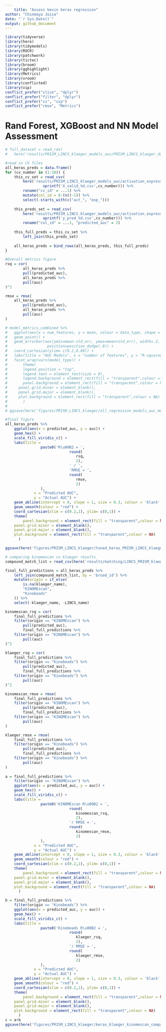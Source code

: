 ```yaml
---
	title: "Assess kevin keras regression"
author: "Chinmaya Joisa"
date: "`r Sys.Date()`"
output: github_document
---
```

	
```r
library(tidyverse)
library(here)
library(tidymodels)
library(ROCR)
library(patchwork)
library(tictoc)
library(broom)
library(gghighlight)
library(Metrics)
library(vroom)
library(conflicted)
library(vip)
conflict_prefer("slice", "dplyr")
conflict_prefer("filter", "dplyr")
conflict_prefer("vi", "vip")
conflict_prefer("rmse", "Metrics")
```

# Rand Forest, XGBoost and NN Model Assessment

```r
# full_dataset = read_rds(
# 	here('results/PRISM_LINCS_klaeger_models_auc/PRISM_LINCS_klaeger_data_for_ml_5000feat_auc.rds.gz'))

#read in CV files
all_keras_preds = data.frame()
for (cv_number in (1:10)) {
	this_cv_set = read_csv(
		here('results/PRISM_LINCS_klaeger_models_auc/activation_expression/regression/cv_keras',
				 sprintf('X_valid_%d.csv',cv_number))) %>% 
		rename("cv_id" = ...1) %>%
		mutate(col_id = 0:(n()-1)) %>% 
		select(-starts_with(c("act_", "exp_")))
	
	this_preds_set = read_csv(
		here('results/PRISM_LINCS_klaeger_models_auc/activation_expression/regression/cv_keras',
				 sprintf('y_pred_%d.csv',cv_number))) %>% 
		rename("col_id" = ...1, "predicted_auc" = 2)
	
	this_full_preds = this_cv_set %>% 
		left_join(this_preds_set)
	
	all_keras_preds = bind_rows(all_keras_preds, this_full_preds)
}

```


```r
#Overall metrics figure
rsq = cor(
		all_keras_preds %>% 
		pull(predicted_auc),
		all_keras_preds %>% 
		pull(auc)
)^2

rmse = rmse(
	all_keras_preds %>% 
		pull(predicted_auc),
		all_keras_preds %>% 
		pull(auc)
)

# model_metrics_combined %>%
# 	ggplot(aes(x = num_features, y = mean, colour = data_type, shape = data_type)) +
# 	geom_point() +
#   geom_errorbar(aes(ymin=mean-std_err, ymax=mean+std_err), width=.2,
#                  position=position_dodge(.9)) +
# 	coord_cartesian(ylim= c(0.2,0.68)) +
# 	labs(title = "AUC Models", x = "number of features", y = "R-squared") +
# 	facet_wrap(vars(model_type)) +
# 		theme(
# 		legend.position = "top",
# 		legend.text = element_text(size = 9),
# 		legend.background = element_rect(fill = "transparent",colour = NA),
# 		panel.background = element_rect(fill = "transparent",colour = NA),
#     panel.grid.minor = element_blank(),
#     panel.grid.major = element_blank(),
#     plot.background = element_rect(fill = "transparent",colour = NA)
#       )
# 
# ggsave(here('figures/PRISM_LINCS_klaeger/all_regression_models_auc_metrics.png'), width = 10.5, height = 10.5, units = "cm")
```

```r
#final figure
all_keras_preds %>%
	ggplot(aes(x = predicted_auc, y = auc)) +
	geom_hex() +
	scale_fill_viridis_c() +
	labs(title = 
			 	paste0('R\u00B2 = ',
			 				 round(
			 				 	rsq,
			 				 	2),
			 				 ' / ',
			 				 'RMSE = ',
			 				 round(
			 				 	rmse,
			 				 	2)
			 	),
			 x = "Predicted AUC",
			 y = "Actual AUC") +
	geom_abline(intercept = 0, slope = 1, size = 0.3, colour = 'black', linetype = 3) +
	geom_smooth(colour = "red") +
	coord_cartesian(xlim = c(0.2,1), ylim= c(0,1)) +
	theme(
		panel.background = element_rect(fill = "transparent",colour = NA),
    panel.grid.minor = element_blank(), 
    panel.grid.major = element_blank(),
    plot.background = element_rect(fill = "transparent",colour = NA)
      )

ggsave(here('figures/PRISM_LINCS_klaeger/tuned_keras_PRISM_LINCS_klaeger_auc_regression_model.png'), width = 10.5, height = 10.5, units = "cm")
```

```r
# comparing kinomescan vs klaeger results 
compound_match_list = read_csv(here('results/matching/LINCS_PRISM_klaeger_combined_drug_matches_final.csv'))

final_full_predictions = all_keras_preds %>% 
	left_join(compound_match_list, by = 'broad_id') %>% 
	mutate(origin = if_else(
		is.na(klaeger_name),
		"KINOMEscan",
		"Kinobeads"
	)) %>% 
	select(-klaeger_name, -LINCS_name) 

kinomescan_rsq = cor(
	final_full_predictions %>% 
	filter(origin == "KINOMEscan") %>% 
		pull(predicted_auc),
		final_full_predictions %>% 
	filter(origin == "KINOMEscan") %>% 
		pull(auc)
)^2

klaeger_rsq = cor(
	final_full_predictions %>% 
	filter(origin == "Kinobeads") %>% 
		pull(predicted_auc),
		final_full_predictions %>% 
	filter(origin == "Kinobeads") %>% 
		pull(auc)
)^2

kinomescan_rmse = rmse(
	final_full_predictions %>% 
	filter(origin == "KINOMEscan") %>% 
		pull(predicted_auc),
		final_full_predictions %>% 
	filter(origin == "KINOMEscan") %>% 
		pull(auc)
)

klaeger_rmse = rmse(
	final_full_predictions %>% 
	filter(origin == "Kinobeads") %>% 
		pull(predicted_auc),
		final_full_predictions %>% 
	filter(origin == "Kinobeads") %>% 
		pull(auc)
)
	
a = final_full_predictions %>%
	filter(origin == "KINOMEscan") %>% 
	ggplot(aes(x = predicted_auc, y = auc)) +
	geom_hex() +
	scale_fill_viridis_c() +
	labs(title = 
			 	paste0('KINOMEscan R\u00B2 = ',
			 				 round(
			 				 	kinomescan_rsq,
			 				 	2),
			 				 '/ RMSE = ',
			 				 round(
			 				 	kinomescan_rmse,
			 				 	2)
			 	), 
			 x = "Predicted AUC",
			 y = "Actual AUC") +
	geom_abline(intercept = 0, slope = 1, size = 0.3, colour = 'black', linetype = 3) +
	geom_smooth(colour = "red") +
	coord_cartesian(xlim = c(0.2,1), ylim= c(0,1)) +
	theme(
		panel.background = element_rect(fill = "transparent",colour = NA),
    panel.grid.minor = element_blank(), 
    panel.grid.major = element_blank(),
    plot.background = element_rect(fill = "transparent",colour = NA)
      )

b = final_full_predictions %>%
	filter(origin == "Kinobeads") %>% 
	ggplot(aes(x = predicted_auc, y = auc)) +
	geom_hex() +
	scale_fill_viridis_c() +
	labs(title = 
			 	paste0('Kinobeads R\u00B2 = ',
			 				 round(
			 				 	klaeger_rsq,
			 				 	2),
			 				 '/ RMSE = ',
			 				 round(
			 				 	klaeger_rmse,
			 				 	2)
			 	), 
			 x = "Predicted AUC",
			 y = "Actual AUC") +
	geom_abline(intercept = 0, slope = 1, size = 0.3, colour = 'black', linetype = 3) +
	geom_smooth(colour = "red") +
	coord_cartesian(xlim = c(0.2,1), ylim= c(0,1)) +
	theme(
		panel.background = element_rect(fill = "transparent",colour = NA),
    panel.grid.minor = element_blank(), 
    panel.grid.major = element_blank(),
    plot.background = element_rect(fill = "transparent",colour = NA)
      )
c = a+b
ggsave(here('figures/PRISM_LINCS_klaeger/keras_klaeger_kinomescan_comparison.png'), width = 12, height = 8)
```






